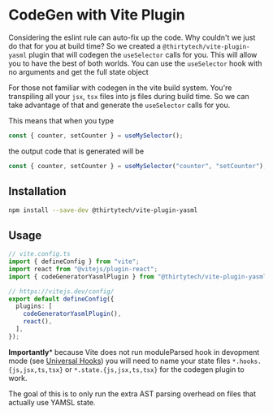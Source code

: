 # CodeGen with Vite Plugin

Considering the eslint rule can auto-fix up the code. Why couldn't we just do that for you at build time? So we created a `@thirtytech/vite-plugin-yasml` plugin
that will codegen the `useSelector` calls for you. This will allow you to have the best of both worlds. You can use the `useSelector` hook with no arguments and get the full state object

For those not familiar with codegen in the vite build system. You're transpiling all your `jsx`, `tsx` files into js files during build time. So we can take advantage of that and
generate the `useSelector` calls for you.

This means that when you type

```typescript copy
const { counter, setCounter } = useMySelector();
```

the output code that is generated will be

```typescript copy
const { counter, setCounter } = useMySelector("counter", "setCounter");
```

## Installation

```bash copy
npm install --save-dev @thirtytech/vite-plugin-yasml
```

## Usage

```typescript copy
// vite.config.ts
import { defineConfig } from "vite";
import react from "@vitejs/plugin-react";
import { codeGeneratorYasmlPlugin } from "@thirtytech/vite-plugin-yasml";

// https://vitejs.dev/config/
export default defineConfig({
  plugins: [
    codeGeneratorYasmlPlugin(),
    react(),
  ],
});
```

**Importantly*** because Vite does not run moduleParsed hook in devopment mode (see [Universal Hooks](https://vite.dev/guide/api-plugin#universal-hooks))
you will need to name your state files `*.hooks.{js,jsx,ts,tsx}` or `*.state.{js,jsx,ts,tsx}` for the codegen plugin to work.

The goal of this is to only run the extra AST parsing overhead on files that actually use YAMSL state.